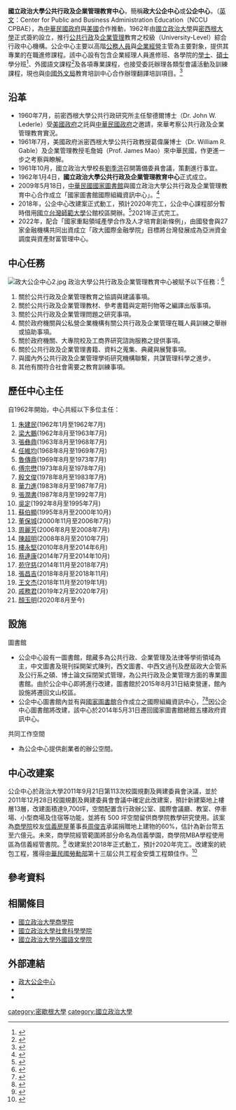 {{Pathnav|[[國立政治大學|國立政治大學]]|frame=1}}
{{Infobox University Department
| name = 政大公企中心
| 主任 = 顏玉眀
| type = 在職進修教育中心
| affiliation = [[國立政治大學|國立政治大學]]
| website = [https://cpbae.nccu.edu.tw/cpbae/ www.cpbae.nccu.edu.tw/cpbae/]
|SealImage=檔案:NCCU CPBAE Logo.svg|SealImage_size=300px|Established=1962年，由國立政治大學與密西根大學共同設立|外文名=NCCU CPBAE|全名=國立政治大學公共行政及企業管理教育中心 <br> NCCU Center for Public and Business Administration Education
|coordinates={{coord|25|01|48.7|N|121|31|39.5|E|display=inline,title}}|地址={{ROC}}[[臺北市|臺北市]][[大安區_(臺北市)|大安區]][[金山南路|金山南路]]二段141巷7號|图片=政大公企中心1.jpg|图片尺寸=300px}}
'''國立政治大學公共行政及企業管理教育中心'''，簡稱'''政大公企中心'''或'''公企中心'''，（[[英文|英文]]：Center for Public and Business Administration Education（NCCU CPBAE），為[[中華民國政府|中華民國政府]]與[[美國|美國]]{{tsl|en|International Cooperation Administration|國際合作總署}}合作推動，1962年由[[國立政治大學|國立政治大學]]與[[密西根大學|密西根大學]]正式簽約設立，推行[[公共行政|公共行政]]及[[企業管理|企業管理]]教育之校級（University-Level）綜合行政中心機構。公企中心主要以高階[[公務人員|公務人員]]與[[企業經營|企業經營]]主管為主要對象，提供其專業的在職進修課程。該中心設有包含企業經理人員進修班、各學院的[[學士|學士]]、[[碩士|碩士]]學分班<ref>{{cite web|url=http://www.merit-times.com.tw/NewsPage.aspx?unid=145353|title=政大網路學分班 上班族隨時學|publisher=人間福報|date=2009年9月21日|accessdate=2014年12月1日|archive-date=2019年8月4日|archive-url=https://web.archive.org/web/20190804053845/http://www.merit-times.com.tw/NewsPage.aspx?unid=145353|dead-url=no}}</ref>、外國語文課程<ref>{{cite web|url=http://www.cna.com.tw/postwrite/Detail/123384.aspx|title=少數語言學習風正夯 政大公企中心今年很越南|publisher=中央社|date=2013年3月29日|accessdate=2014年12月1日|archive-date=2019年3月30日|archive-url=https://web.archive.org/web/20190330205241/https://www.cna.com.tw/postwrite/Detail/123384.aspx|dead-url=no}}</ref>及各項專業課程，也接受委託辦理各類型會議活動及訓練課程，現也與[[中國外文局|中國外文局]]教育培訓中心合作辦理翻譯培訓項目。<ref>{{cite web|url=http://w3.cpbae.nccu.edu.tw/media/archives/tag/兩岸/page/2|title=中國翻譯人才缺 台灣人才西進考照|date=2011年5月9日|language=zh|location=臺北市|author=徐谷楨|publisher=經濟日報|website=國立政治大學公共行政及企業管理教育中心}}{{dead link|date=2017年12月 |bot=InternetArchiveBot |fix-attempted=yes }}</ref>

== 沿革 ==
*1960年7月，前密西根大學公共行政研究所主任黎德爾博士（Dr. John W. Lederle）受[[美國政府|美國政府]]之託與[[中華民國政府|中華民國政府]]之邀請，來華考察公共行政及企業管理教育實況。
*1961年7月，美國政府派密西根大學公共行政教授葛偉廉博士（Dr. William R. Gable）及企業管理教授毛詹姆（Prof. James Mao）來中華民國，作更進一步之考察與瞭解。
*1961年10月，國立政治大學校長[[劉季洪|劉季洪]]召開籌備委員會議，策劃進行事宜。
*1962年1月4日，'''國立政治大學公共行政及企業管理教育中心'''正式成立。
*2009年5月18日，[[中華民國國家圖書館|中華民國國家圖書館]]與國立政治大學公共行政及企業管理教育中心合作成立「國家圖書館國際組織資訊中心」。<ref>{{cite web|url=http://w3.cpbae.nccu.edu.tw/about/|title=歷史沿革|publisher=國立政治大學公共行政及企業管理教育中心|deadurl=yes|archiveurl=https://web.archive.org/web/20141129093215/http://w3.cpbae.nccu.edu.tw/about/|archivedate=2014-11-29|accessdate=2014-12-01}}</ref>
*2018年，公企中心改建案正式動工，預計2020年完工，公企中心課程部分暫時借用[[國立台灣師範大學|國立台灣師範大學]]公館校區開辦。<ref>{{cite web|url=https://cpbae.nccu.edu.tw/cpbae/general/showNews.action?news.newsid=21|title=班務公告|publisher=國立政治大學公共行政及企業管理教育中心|date=2018年2月23日|language=zh|accessdate=2019年4月1日|archive-date=2020年10月30日|archive-url=https://web.archive.org/web/20201030172813/https://cpbae.nccu.edu.tw/cpbae/general/showNews.action?news.newsid=21|dead-url=no}}</ref>2021年正式完工。
*2022年，配合「國家重點領域產學合作及人才培育創新條例」，由國發會與27家金融機構共同出資成立「政大國際金融學院」目標將台灣發展成為亞洲資金調度與資產財富管理中心。

==中心任務==
[[File:政大公企中心2.jpg|thumb]]
政治大學公共行政及企業管理教育中心被賦予以下任務：<ref>{{cite web|url=http://w3.cpbae.nccu.edu.tw/about/|title=組織職掌|publisher=國立政治大學公共行政及企業管理教育中心|deadurl=yes|archiveurl=https://web.archive.org/web/20141129093215/http://w3.cpbae.nccu.edu.tw/about/|archivedate=2014-11-29|accessdate=2014-12-01}}</ref> 
#關於公共行政及企業管理教育之協調與建議事項。
#關於公共行政及企業管理教材、參考書籍與定期刊物等之編譯出版事項。
#關於公共行政及企業管理問題之研究事項。
#關於政府機關與公私營企業機構有關公共行政及企業管理在職人員訓練之舉辦或協助事項。
#關於政府機關、大專院校及工商界研究諮詢服務之提供事項。
#關於公共行政及企業管理書籍、資料之蒐集、典藏與展覽事項。
#與國內外公共行政及企業管理學術研究機構聯繫，共謀管理科學之進步。
#其他有關符合社會需要之教育訓練事項。

== 歷任中心主任==
自1962年開始，中心共經以下多位主任：

#[[朱建民_(1909年)|朱建民]](1962年1月至1962年7月)
#[[梁大鵬|梁大鵬]](1962年8月至1963年7月)
#[[張彝鼎|張彝鼎]](1963年8月至1968年7月)
#[[任維均|任維均]](1968年8月至1969年7月)
#[[魯傳鼎|魯傳鼎]](1969年8月至1973年7月)
#[[傅宗懋|傅宗懋]](1973年8月至1978年7月)
#[[殷文俊|殷文俊]](1978年8月至1983年7月)
#[[華力進|華力進]](1983年8月至1987年7月)
#[[張潤書|張潤書]](1987年8月至1992年7月)
#[[吳定|吳定]](1992年8月至1995年7月)
#[[蘇伯顯|蘇伯顯]](1995年8月至2000年10月)
#[[董保城|董保城]](2000年11月至2006年7月)
#[[周麗芳|周麗芳]](2006年8月至2008年7月)
#[[陳超明|陳超明]](2008年8月至2010年7月)
#[[樓永堅|樓永堅]](2010年8月至2014年6月)
#[[蔡連康|蔡連康]](2014年7月至2014年10月)
#[[苑守慈|苑守慈]](2014年11月至2018年7月)
#[[張昌吉|張昌吉]](2018年8月至2018年11月)
#[[王文杰|王文杰]](2018年11月至2019年1月)
#[[戚務君|戚務君]](2019年2月至2020年7月)
#[[顏玉明|顏玉明]](2020年8月至今)

==設施==
;圖書館
*公企中心設有一圖書館，館藏多為公共行政、企業管理及法律等學術領域為主，中文圖書及現刊採開架式陳列，西文圖書、中西文過刊及歷屆政大企管系及公行系之碩、博士論文採閉架式管理，為公共行政及企業管理方面的專業圖書館。由於公企中心即將進行改建，圖書館於2015年8月31日結束營運，館內設施將遷回文山校區。
*公企中心圖書館內並有與[[國家圖書館_(中華民國)|國家圖書館]]合作成立之國際組織資訊中心，<ref>{{cite web|url=http://www.ncl.edu.tw/ct.asp?xItem=9914&CtNode=1194&mp=2|title=國際組織資訊中心開放時間暨休館日|publisher=國家圖書館|quote=地址：10642臺北市大安區金華街187號  (政大公企中心西樓 2 樓)|accessdate=2014-12-03|archive-date=2019-10-19|archive-url=https://web.archive.org/web/20191019082650/https://www.ncl.edu.tw/ct.asp?xItem=9914&CtNode=1194&mp=2|dead-url=no}}</ref><ref>{{cite web|url=http://www.ncl.edu.tw/ct.asp?xItem=11517&CtNode=1751&mp=2|title=國際組織資訊中心簡介|publisher=國家圖書館|quote=「國家圖書館國際組織資訊中心」（International Organization Information Research Center of the National Central Library），位於政大公企中心（臺北市大安區金華街187號）西樓二樓|accessdate=2014-12-03|archive-date=2019-11-06|archive-url=https://web.archive.org/web/20191106150351/https://www.ncl.edu.tw/ct.asp?xItem=11517&CtNode=1751&mp=2|dead-url=no}}</ref>因公企中心圖書館將改建，該中心於2014年5月31日遷回國家圖書館總館五樓政府資訊中心。
;共同工作空間
*為公企中心提供創業者的辦公空間。

==中心改建案==
公企中心於政治大學2011年9月21日第113次校園規劃及興建委員會決議，並於2011年12月28日校園規劃及興建委員會會議中確定此改建案，預計新建築地上樓層13層，改建面積達9,700坪，空間配置含行政辦公室、國際會議廳、教室、停車場、小型商場及住宿等功能，並將有 500 坪空間留供商學院教學研究使用。該案為[[國立政治大學商學院|商學院]]校友[[信義房屋|信義房屋]]董事長[[周俊吉|周俊吉]]承諾捐贈地上建物的60%，估計為新台幣五至六億元。未來，商學院經管範圍將部分命名為信義學園，商學院MBA學程使用區為信義經管書院。<ref>{{cite web|url=http://nccuga.nccu.edu.tw/download.php?filename=1368_67673fbd.pdf&dir=archive&title=%E7%AC%AC115%E6%AC%A1%E6%A0%A1%E8%A6%8F%E6%9C%83%E6%9C%83%E8%AD%B0%E7%B4%80%E9%8C%84100.12.28|title=國立政治大學第115次校園規劃及興建委員會會議紀錄|publisher=國立政治大學總務處|date=2011年12月28日|accessdate=2014年12月7日|archive-date=2014年12月9日|archive-url=https://web.archive.org/web/20141209072055/http://nccuga.nccu.edu.tw/download.php?filename=1368_67673fbd.pdf&dir=archive&title=%E7%AC%AC115%E6%AC%A1%E6%A0%A1%E8%A6%8F%E6%9C%83%E6%9C%83%E8%AD%B0%E7%B4%80%E9%8C%84100.12.28|dead-url=yes}}</ref>
改建案於2018年正式動工，預計2020年完工。改建案的統包工程，獲得[[中華民國勞動部|中華民國勞動部]]第十三屆公共工程金安獎工程類佳作。<ref>{{cite web|url=https://osha-pcgsaims.com.tw/Upload/第十三屆公共工程金安獎工程類及人員類得獎名單.pdf|title=第十三屆公共工程金安獎工程類及人員類得獎名單|publisher=中華民國勞動部職業安全衛生署|year=2019|location=台北市}}{{Dead link|date=2020年5月 |bot=InternetArchiveBot |fix-attempted=yes }}</ref>

==參考資料==
{{reflist}}

==相關條目==
*[[國立政治大學商學院|國立政治大學商學院]]
*[[國立政治大學社會科學學院|國立政治大學社會科學學院]]
*[[國立政治大學外國語文學院|國立政治大學外國語文學院]]

==外部連結==
*[https://cpbae.nccu.edu.tw/ 政大公企中心]{{Wayback|url=https://cpbae.nccu.edu.tw/ |date=20200221114522 }}
*{{facebook|CPBAE|政大公企中心}}
*{{youtube|user=cpbae|政大公企中心}}

{{政治大學}}
[[category:密歇根大學|category:密歇根大學]]
[[category:國立政治大學|category:國立政治大學]]